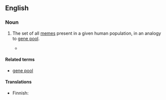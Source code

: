 ==English==
{{wikipedia}}
===Noun===
{{en-noun|head=[[meme]] [[pool]]}}

# {{context|philosophy|lang=en}} The set of all [[memes]] present in a given human population, in an analogy to [[gene pool]].
#* {{quote-book|year=1976|author=Richard Dawkins|title=The Selfish Gene|
passage=Just as genes propagate themselves in the gene pool by leaping from body to body via sperms or eggs, so memes propagate themselves in the '''meme pool''' by leaping from brain to brain via a process which, in the broad sense, can be called imitation.}}

====Related terms====
* [[gene pool]]

====Translations====
{{trans-top|philosophy: set of all memes in a given population}}
* Finnish: {{t|fi|meemipooli}}
{{trans-mid}}
{{trans-bottom}}